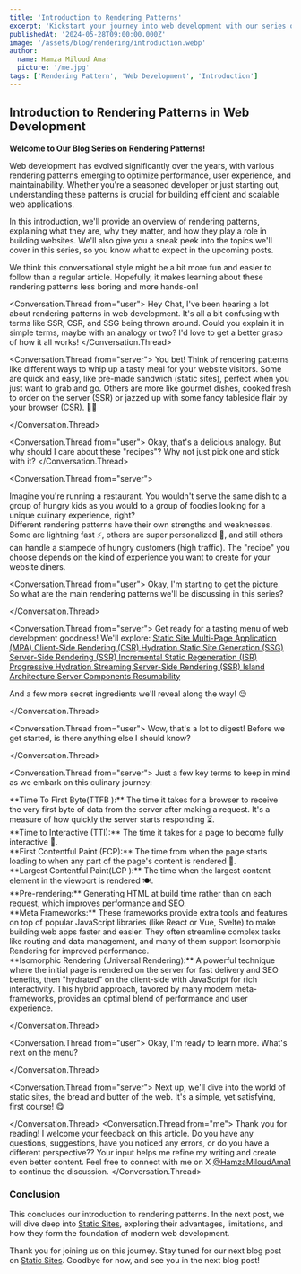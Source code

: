 ```yaml
---
title: 'Introduction to Rendering Patterns'
excerpt: 'Kickstart your journey into web development with our series on rendering patterns. Discover key concepts and techniques.'
publishedAt: '2024-05-28T09:00:00.000Z'
image: '/assets/blog/rendering/introduction.webp'
author:
  name: Hamza Miloud Amar
  picture: '/me.jpg'
tags: ['Rendering Pattern', 'Web Development', 'Introduction']
---
```


## Introduction to Rendering Patterns in Web Development

**Welcome to Our Blog Series on Rendering Patterns!**

Web development has evolved significantly over the years, with various rendering patterns emerging to optimize performance, user experience, and maintainability. Whether you're a seasoned developer or just starting out, understanding these patterns is crucial for building efficient and scalable web applications.

In this introduction, we'll provide an overview of rendering patterns, explaining what they are, why they matter, and how they play a role in building websites. We'll also give you a sneak peek into the topics we'll cover in this series, so you know what to expect in the upcoming posts.

We think this conversational style might be a bit more fun and easier to follow than a regular article. Hopefully, it makes learning about these rendering patterns less boring and more hands-on!

<Conversation>

<Conversation.Thread from="user">
Hey Chat, I've been hearing a lot about rendering patterns in web development. It's all a bit confusing with terms like SSR, CSR, and SSG being thrown around. Could you explain it in simple terms, maybe with an analogy or two? I'd love to get a better grasp of how it all works!
</Conversation.Thread>

<Conversation.Thread from="server">
You bet! Think of rendering patterns like different ways to whip up a tasty meal for your website visitors. Some are quick and easy, like pre-made sandwich (static sites), perfect when you just want to grab and go. Others are more like gourmet dishes, cooked fresh to order on the server (SSR) or jazzed up with some fancy tableside flair by your browser (CSR). 👨‍🍳

</Conversation.Thread>

<Conversation.Thread from="user">
Okay, that's a delicious analogy. But why should I care about these "recipes"? Why not just pick one and stick with it?
</Conversation.Thread>

<Conversation.Thread from="server">
<div>Imagine you're running a restaurant. You wouldn't serve the same dish to a group of hungry kids as you would to a group of foodies looking for a unique culinary experience, right?</div>
<div>Different rendering patterns have their own strengths and weaknesses. Some are lightning fast ⚡, others are super personalized 👤, and still others can handle a stampede of hungry customers (high traffic). The "recipe" you choose depends on the kind of experience you want to create for your website diners.</div>
</Conversation.Thread>

<Conversation.Thread from="user">
Okay, I'm starting to get the picture. So what are the main rendering patterns we'll be discussing in this series?

</Conversation.Thread>

<Conversation.Thread from="server">
Get ready for a tasting menu of web development goodness! We'll explore:
<a href="/blogs/static-site-speed-and-security-unleashed">
  Static Site
</a>
<a href="/blogs/client-side-rendering-dynamic-user-experiences">
  Multi-Page Application (MPA)
</a>
<a href="/blogs/multi-page-application-traditional-yet-powerful">
  Client-Side Rendering (CSR)
</a>
<a href="/blogs/hydration-combining-server-and-client-rendering">
  Hydration
</a>
<a href="/blogs/static-site-generation-pre-rendered-performance">
  Static Site Generation (SSG)
</a>
<a href="/blogs/server-side-rendering-dynamic-content-delivery">
  Server-Side Rendering (SSR)
</a>
<a href="/blogs/incremental-site-generation-combining-static-and-dynamic">
  Incremental Static Regeneration (ISR)
</a>
<a href="/blogs/progressive-hydration-optimized-interactivity">
  Progressive Hydration
</a>
<a href="/blogs/streaming-server-side-rendering-efficient-content-delivery">
  Streaming Server-Side Rendering (SSR)
</a>
<a href="/blogs/island-architecture-enhancing-performance-and-interactivity">
  Island Architecture
</a>
<a href="/blogs/react-server-components-server-side-react-for-better-performance">
  Server Components
</a>
<a href="/blogs/resumability-seamless-state-management">
  Resumability
</a>

And a few more secret ingredients we'll reveal along the way! 😉

</Conversation.Thread>

<Conversation.Thread from="user">
Wow, that's a lot to digest! Before we get started, is there anything else I should know?

</Conversation.Thread>

<Conversation.Thread from="server">
Just a few key terms to keep in mind as we embark on this culinary journey:

<div>
  **Time To First Byte(TTFB ):** The time it takes for a browser to
  receive the very first byte of data from the server after making a
  request. It's a measure of how quickly the server starts responding
  ⏳.
</div>
<div>
  **Time to Interactive (TTI):** The time it takes for a page to
  become fully interactive 🍴.
</div>
<div>
  **First Contentful Paint (FCP):** The time from when the page starts
  loading to when any part of the page's content is rendered 👀.
</div>
<div>
  **Largest Contentful Paint(LCP ):** The time when the largest
  content element in the viewport is rendered 🍽️.
</div>
<div>
  **Pre-rendering:** Generating HTML at build time rather than on each
  request, which improves performance and SEO.
</div>

<div id="meta-framework">
  **Meta Frameworks:** These frameworks provide extra tools and
  features on top of popular JavaScript libraries (like React or Vue,
  Svelte) to make building web apps faster and easier. They often
  streamline complex tasks like routing and data management, and many
  of them support Isomorphic Rendering for improved performance.
</div>

<div>
  **Isomorphic Rendering (Universal Rendering):** A powerful technique
  where the initial page is rendered on the server for fast delivery
  and SEO benefits, then "hydrated" on the client-side with JavaScript
  for rich interactivity. This hybrid approach, favored by many modern
  meta-frameworks, provides an optimal blend of performance and user
  experience.
</div>

</Conversation.Thread>

<Conversation.Thread from="user">
Okay, I'm ready to learn more. What's next on the menu?

</Conversation.Thread>

<Conversation.Thread from="server">
Next up, we'll dive into the world of static sites, the bread and butter of the web. It's a simple, yet satisfying, first course! 😋

</Conversation.Thread>
<Conversation.Thread from="me">
  Thank you for reading! I welcome your feedback on this article. Do
  you have any questions, suggestions, have you noticed any errors,
  or do you have a different perspective?? Your input helps me refine
  my writing and create even better content. Feel free to connect with
  me on X [@HamzaMiloudAma1](https://x.com/HamzaMiloudAma1) to
  continue the discussion.
</Conversation.Thread>
</Conversation>
### Conclusion

This concludes our introduction to rendering patterns. In the next post, we will dive deep into [Static Sites](/blogs/static-site-speed-and-security-unleashed), exploring their advantages, limitations, and how they form the foundation of modern web development.

Thank you for joining us on this journey. Stay tuned for our next blog post on [Static Sites](/blogs/static-site-speed-and-security-unleashed). Goodbye for now, and see you in the next blog post!
